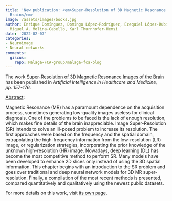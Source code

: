 ```yaml
---
title: 'New publication: <em>Super-Resolution of 3D Magnetic Resonance Images of the
  Brain</em>'
image: /assets/images/books.jpg
author: Enrique Domínguez, Domingo López-Rodríguez, Ezequiel López-Rubio, Rosa Maza-Quiroga,
  Miguel A. Molina-Cabello, Karl Thurnhofer-Hemsi
date: '2022-02-07'
categories:
- Neuroimage
- Neural networks
comments:
  giscus:
    repo: Malaga-FCA-group/malaga-fca-blog
---
```


The work <u>Super-Resolution of 3D Magnetic Resonance Images of the Brain</u> has been published in <em>Artificial Intelligence in Healthcare and Medicine, <em>pp. 157-176</em></em>.

<u>Abstract</u>:



Magnetic Resonance (MR) has a paramount dependence on the acquisition process, sometimes generating low-quality images useless for clinical diagnosis. One of the problems to be faced is the lack of enough resolution, which makes fine details of the brain inappreciable. Image Super-Resolution (SR) intends to solve an ill-posed problem to increase its resolution. The first approaches were based on the frequency and the spatial domain, extrapolating the high-frequency information from the low-resolution (LR) image, or regularization strategies, incorporating the prior knowledge of the unknown high-resolution (HR) image. Nowadays, deep learning (DL) has become the most competitive method to perform SR. Many models have been developed to enhance 2D slices only instead of using the 3D spatial information. This chapter begins with an introduction to the SR problem and goes over traditional and deep neural network models for 3D MR super-resolution. Finally, a compilation of the most recent methods is presented, compared quantitatively and qualitatively using the newest public datasets.




For more details on this work, visit <a href='/publications/books/2022-superresolution'>its own page</a>.

